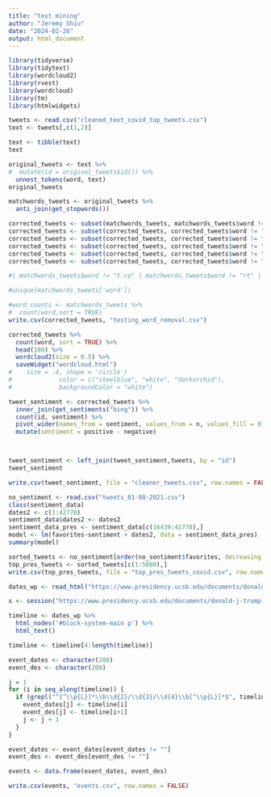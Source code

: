 ---
title: "text mining"
author: "Jeremy Shiu"
date: "2024-02-26"
output: html_document
---

```{r}
library(tidyverse)
library(tidytext)
library(wordcloud2)
library(rvest)
library(wordcloud)
library(tm)
library(htmlwidgets)
```

```{r}
tweets <- read.csv("cleaned_text_covid_top_tweets.csv")
text <- tweets[,c(1,2)]
```

```{r}
text <- tibble(text)
text
```

```{r}
original_tweets <- text %>%
#  mutate(id = original_tweets$id()) %>%
  unnest_tokens(word, text)
original_tweets
```

```{r}
matchwords_tweets <- original_tweets %>%
  anti_join(get_stopwords())

corrected_tweets <- subset(matchwords_tweets, matchwords_tweets$word != "http")
corrected_tweets <- subset(corrected_tweets, corrected_tweets$word != "t.co")
corrected_tweets <- subset(corrected_tweets, corrected_tweets$word != "rt")
corrected_tweets <- subset(corrected_tweets, corrected_tweets$word != "s")
corrected_tweets <- subset(corrected_tweets, corrected_tweets$word != "realdonaldtrump")
corrected_tweets <- subset(corrected_tweets, corrected_tweets$word != "great")

#| matchwords_tweets$word != "t.co" | matchwords_tweets$word != "rt" | matchwords_tweets$word != "s")

#unique(matchwords_tweets['word'])

#word_counts <- matchwords_tweets %>%
#  count(word,sort = TRUE)
write.csv(corrected_tweets, "testing_word_removal.csv")
```

```{r}
corrected_tweets %>%
  count(word, sort = TRUE) %>%
  head(100) %>%
  wordcloud2(size = 0.5) %>%
  saveWidget("wordcloud.html")
#    size = .4, shape = 'circle')
#             color = c("steelblue", "white", "darkorchid"),
#             backgroundColor = "white")
```

```{r}
tweet_sentiment <- corrected_tweets %>%
  inner_join(get_sentiments("bing")) %>%
  count(id, sentiment) %>%
  pivot_wider(names_from = sentiment, values_from = n, values_fill = 0) %>%
  mutate(sentiment = positive - negative)



tweet_sentiment <- left_join(tweet_sentiment,tweets, by = "id")
tweet_sentiment

write.csv(tweet_sentiment, file = "cleaner_tweets.csv", row.names = FALSE)
```

```{r}
no_sentiment <- read.csv("tweets_01-08-2021.csv")
class(sentiment_data)
dates2 <- c(1:42770)
sentiment_data$dates2 <- dates2
sentiment_data_pres <- sentiment_data[c(16439:42770),]
model <- lm(favorites~sentiment + dates2, data = sentiment_data_pres)
summary(model)
```

```{r}
sorted_tweets <- no_sentiment[order(no_sentiment$favorites, decreasing = TRUE),]
top_pres_tweets <- sorted_tweets[c(1:5000),]
write.csv(top_pres_tweets, file = "top_pres_tweets_covid.csv", row.names = FALSE)
```


```{r}

dates_wp <- read_html("https://www.presidency.ucsb.edu/documents/donald-j-trump-event-timeline")

s <- session("https://www.presidency.ucsb.edu/documents/donald-j-trump-event-timeline")

timeline <- dates_wp %>% 
  html_nodes('#block-system-main p') %>% 
  html_text()

timeline <- timeline[4:length(timeline)]

event_dates <- character(200)
event_des <- character(200)

j = 1
for (i in seq_along(timeline)) {
  if (grepl("^[^\\p{L}]*\\b\\d{2}/\\d{2}/\\d{4}\\b[^\\p{L}]*$", timeline[i])) {
    event_dates[j] <- timeline[i]
    event_des[j] <- timeline[i+1]
    j <- j + 1
  }
}

event_dates <- event_dates[event_dates != ""]
event_des <- event_des[event_des != ""]

events <- data.frame(event_dates, event_des)

write.csv(events, "events.csv", row.names = FALSE)
```

